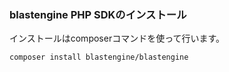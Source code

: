 ### blastengine PHP SDKのインストール

インストールはcomposerコマンドを使って行います。

```bash
composer install blastengine/blastengine
```
